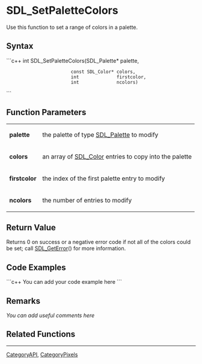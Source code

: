 <!-- pragma section-numbers off -->
<!-- pragma disable-camelcase -->

= SDL_SetPaletteColors =
Use this function to set a range of colors in a palette.


== Syntax ==
```c++
int SDL_SetPaletteColors(SDL_Palette*     palette,
                         const SDL_Color* colors,
                         int              firstcolor, 
                         int              ncolors)
```

== Function Parameters ==
{|
|'''palette'''
|the palette of type [[SDL_Palette]] to modify
|-
|'''colors'''
|an array of [[SDL_Color]] entries to copy into the palette
|-
|'''firstcolor'''
|the index of the first palette entry to modify
|-
|'''ncolors'''
|the number of entries to modify
|}

== Return Value ==
Returns 0 on success or a negative error code if not all of the colors could be set; call [[SDL_GetError]]() for more information.

== Code Examples ==
```c++
You can add your code example here
```

== Remarks ==
''You can add useful comments here''

== Related Functions ==
:[[ ]]

----
[[CategoryAPI]], [[CategoryPixels]]
